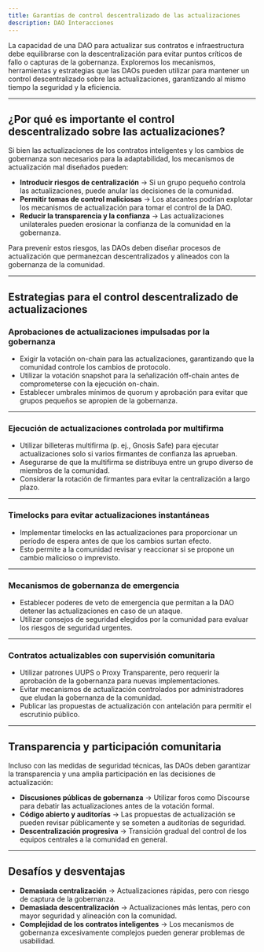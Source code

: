 ```yaml
---
title: Garantías de control descentralizado de las actualizaciones
description: DAO Interacciones
---
```


La capacidad de una DAO para actualizar sus contratos e infraestructura debe equilibrarse con la descentralización para evitar puntos críticos de fallo o capturas de la gobernanza. Exploremos los mecanismos, herramientas y estrategias que las DAOs pueden utilizar para mantener un control descentralizado sobre las actualizaciones, garantizando al mismo tiempo la seguridad y la eficiencia.

---

## ¿Por qué es importante el control descentralizado sobre las actualizaciones?

Si bien las actualizaciones de los contratos inteligentes y los cambios de gobernanza son necesarios para la adaptabilidad, los mecanismos de actualización mal diseñados pueden:

- **Introducir riesgos de centralización** → Si un grupo pequeño controla las actualizaciones, puede anular las decisiones de la comunidad.
- **Permitir tomas de control maliciosas** → Los atacantes podrían explotar los mecanismos de actualización para tomar el control de la DAO.
- **Reducir la transparencia y la confianza** → Las actualizaciones unilaterales pueden erosionar la confianza de la comunidad en la gobernanza.

Para prevenir estos riesgos, las DAOs deben diseñar procesos de actualización que permanezcan descentralizados y alineados con la gobernanza de la comunidad.

---

## Estrategias para el control descentralizado de actualizaciones

### Aprobaciones de actualizaciones impulsadas por la gobernanza
- Exigir la votación on-chain para las actualizaciones, garantizando que la comunidad controle los cambios de protocolo.
- Utilizar la votación snapshot para la señalización off-chain antes de comprometerse con la ejecución on-chain.
- Establecer umbrales mínimos de quorum y aprobación para evitar que grupos pequeños se apropien de la gobernanza.

---

### Ejecución de actualizaciones controlada por multifirma
- Utilizar billeteras multifirma (p. ej., Gnosis Safe) para ejecutar actualizaciones solo si varios firmantes de confianza las aprueban.
- Asegurarse de que la multifirma se distribuya entre un grupo diverso de miembros de la comunidad.
- Considerar la rotación de firmantes para evitar la centralización a largo plazo.

---

### Timelocks para evitar actualizaciones instantáneas
- Implementar timelocks en las actualizaciones para proporcionar un período de espera antes de que los cambios surtan efecto. 
- Esto permite a la comunidad revisar y reaccionar si se propone un cambio malicioso o imprevisto.

---

### Mecanismos de gobernanza de emergencia
- Establecer poderes de veto de emergencia que permitan a la DAO detener las actualizaciones en caso de un ataque.
- Utilizar consejos de seguridad elegidos por la comunidad para evaluar los riesgos de seguridad urgentes.

---

### Contratos actualizables con supervisión comunitaria
- Utilizar patrones UUPS o Proxy Transparente, pero requerir la aprobación de la gobernanza para nuevas implementaciones.
- Evitar mecanismos de actualización controlados por administradores que eludan la gobernanza de la comunidad.
- Publicar las propuestas de actualización con antelación para permitir el escrutinio público.

---

## Transparencia y participación comunitaria

Incluso con las medidas de seguridad técnicas, las DAOs deben garantizar la transparencia y una amplia participación en las decisiones de actualización:

- **Discusiones públicas de gobernanza** → Utilizar foros como Discourse para debatir las actualizaciones antes de la votación formal. 
- **Código abierto y auditorías** → Las propuestas de actualización se pueden revisar públicamente y se someten a auditorías de seguridad.
- **Descentralización progresiva** → Transición gradual del control de los equipos centrales a la comunidad en general.

---

## Desafíos y desventajas

- **Demasiada centralización** → Actualizaciones rápidas, pero con riesgo de captura de la gobernanza.
- **Demasiada descentralización** → Actualizaciones más lentas, pero con mayor seguridad y alineación con la comunidad.
- **Complejidad de los contratos inteligentes** → Los mecanismos de gobernanza excesivamente complejos pueden generar problemas de usabilidad.